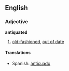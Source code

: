 ==English==

===Adjective===
'''antiquated'''
# [[old-fashioned]], [[out of date]]

====Translations====
*Spanish: [[anticuado]]